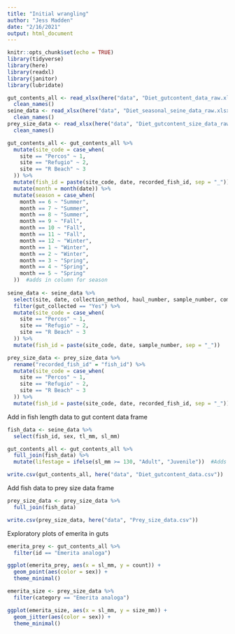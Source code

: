 ```yaml
---
title: "Initial wrangling"
author: "Jess Madden"
date: "2/16/2021"
output: html_document
---
```


```r
knitr::opts_chunk$set(echo = TRUE)
library(tidyverse)
library(here)
library(readxl)
library(janitor)
library(lubridate)
```

```r
gut_contents_all <- read_xlsx(here("data", "Diet_gutcontent_data_raw.xlsx")) %>% 
  clean_names()
seine_data <- read_xlsx(here("data", "Diet_seasonal_seine_data_raw.xlsx")) %>% 
  clean_names()
prey_size_data <- read_xlsx(here("data", "Diet_gutcontent_size_data_raw.xlsx")) %>% 
  clean_names()
```


```r
gut_contents_all <- gut_contents_all %>% 
  mutate(site_code = case_when(
    site == "Percos" ~ 1, 
    site == "Refugio" ~ 2, 
    site == "R Beach" ~ 3
  )) %>% 
  mutate(fish_id = paste(site_code, date, recorded_fish_id, sep = "_")) %>%  #Create unique fish id code in each data set
  mutate(month = month(date)) %>% 
  mutate(season = case_when(
    month == 6 ~ "Summer", 
    month == 7 ~ "Summer", 
    month == 8 ~ "Summer", 
    month == 9 ~ "Fall", 
    month == 10 ~ "Fall", 
    month == 11 ~ "Fall", 
    month == 12 ~ "Winter", 
    month == 1 ~ "Winter", 
    month == 2 ~ "Winter", 
    month == 3 ~ "Spring",
    month == 4 ~ "Spring",
    month == 5 ~ "Spring"
  ))  #adds in column for season
  
seine_data <- seine_data %>% 
  select(site, date, collection_method, haul_number, sample_number, common_name, count, tl_mm, sl_mm, sex, gut_collected, isotope_sample, notes) %>% 
  filter(gut_collected == "Yes") %>% 
  mutate(site_code = case_when(
    site == "Percos" ~ 1, 
    site == "Refugio" ~ 2, 
    site == "R Beach" ~ 3
  )) %>% 
  mutate(fish_id = paste(site_code, date, sample_number, sep = "_"))

prey_size_data <- prey_size_data %>% 
  rename("recorded_fish_id" = "fish_id") %>% 
  mutate(site_code = case_when(
    site == "Percos" ~ 1, 
    site == "Refugio" ~ 2, 
    site == "R Beach" ~ 3
  )) %>% 
  mutate(fish_id = paste(site_code, date, recorded_fish_id, sep = "_"))
```


Add in fish length data to gut content data frame

```r
fish_data <- seine_data %>% 
  select(fish_id, sex, tl_mm, sl_mm)

gut_contents_all <- gut_contents_all %>% 
  full_join(fish_data) %>% 
  mutate(lifestage = ifelse(sl_mm >= 130, "Adult", "Juvenile"))  #Adds column for life stage contingent on standard length of fish

write.csv(gut_contents_all, here("data", "Diet_gutcontent_data.csv"))
```

Add fish data to prey size data frame

```r
prey_size_data <- prey_size_data %>% 
  full_join(fish_data)

write.csv(prey_size_data, here("data", "Prey_size_data.csv"))
```

Exploratory plots of emerita in guts

```r
emerita_prey <- gut_contents_all %>% 
  filter(id == "Emerita analoga")

ggplot(emerita_prey, aes(x = sl_mm, y = count)) +
  geom_point(aes(color = sex)) +
  theme_minimal()
```


```r
emerita_size <- prey_size_data %>% 
  filter(category == "Emerita analoga")

ggplot(emerita_size, aes(x = sl_mm, y = size_mm)) +
  geom_jitter(aes(color = sex)) +
  theme_minimal()
```

